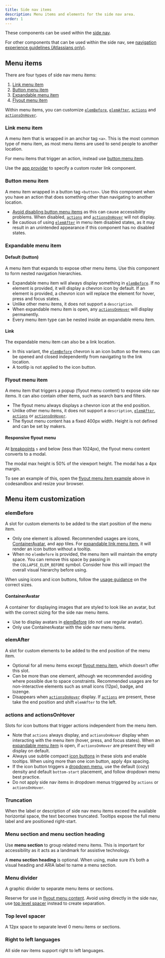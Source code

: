 ```yaml
---
title: Side nav items
description: Menu items and elements for the side nav area.
order: 1
---
```




These components can be used within
the [side nav](/components/navigation-system/layout/examples#side-nav).

For other components that can be used within the side nav, see
[navigation experience guidelines (Atlassians only)](https://hello.atlassian.net/wiki/x/rBE7MAE).

## Menu items

There are four types of side nav menu items:

1. [Link menu item](#link-menu-item)
2. [Button menu item](#button-menu-item)
3. [Expandable menu item](#expandable-menu-item)
4. [Flyout menu item](#flyout-menu-item)

Within menu items, you can customize [`elemBefore`](#elembefore), [`elemAfter`](#elemafter),
[`actions`](#actions-and-actionsonhover) and [`actionsOnHover`](#actions-and-actionsonhover).

### Link menu item

A menu item that is wrapped in an anchor tag `<a>`. This is the most common type of menu item, as
most menu items are used to send people to another location.

For menu items that trigger an action, instead use [button menu item](#button-menu-item).

Use the [app provider](/components/app-provider/examples) to specify a custom router link component.

<Example Component={LinkMenuItemExample} />

### Button menu item

A menu item wrapped in a button tag `<button>`. Use this component when you have an action that does
something other than navigating to another location.

- [Avoid disabling button menu items](/components/button/usage#avoid-disabling-buttons) as this can
  cause accessibility problems. When disabled, [`actions`](#actions-and-actionsonhover) and
  [`actionsOnHover`](#actions-and-actionsonhover) will not display.
- Be cautious of using [`elemAfter`](#elemafter) in menu item disabled states, as it may result in
  an unintended appearance if this component has no disabled states.

<Example Component={ButtonMenuItemExample} />

### Expandable menu item

#### Default (button)

A menu item that expands to expose other menu items. Use this component to form nested navigation
hierarchies.

- Expandable menu item will always display something in [`elemBefore`](#elembefore). If no element
  is provided, it will display a chevron icon by default. If an element is provided, a chevron icon
  will replace the element for hover, press and focus states.
- Unlike other menu items, it does not support a `description`.
- When expandable menu item is open, any [`actionsOnHover`](#actions-and-actionsonhover) will
  display permanently.
- Every menu item type can be nested inside an expandable menu item.

<Example Component={ExpandableMenuItemDefaultVariantExample} />

#### Link

The expandable menu item can also be a link location.

- In this variant, the [`elemBefore`](#elembefore) chevron is an icon button so the menu can be
  opened and closed independently from navigating to the link location.
- A tootlip is not applied to the icon button.

<Example Component={ExpandableMenuItemLinkVariantExample} />

### Flyout menu item

A menu item that triggers a popup (flyout menu content) to expose side nav items. It can also
contain other items, such as search bars and filters.

- The flyout menu always displays a chevron icon at the end position.
- Unlike other menu items, it does not support a `description`, [`elemAfter`](#elemafter),
  [`actions`](#actions-and-actionsonhover) or [`actionsOnHover`](#actions-and-actionsonhover).
- The flyout menu content has a fixed 400px width. Height is not defined and can be set by makers.

<Example Component={FlyoutMenuItemExample} />

#### Responsive flyout menu

At [breakpoints](/foundations/grid-beta/#breakpoints) `s` and below (less than 1024px), the flyout
menu content converts to a modal.

The modal max height is 50% of the viewport height. The modal has a 4px margin.

To see an example of this, open the [flyout menu item example](#flyout-menu-item) above in
codesandbox and resize your browser.

## Menu item customization

### elemBefore

A slot for custom elements to be added to the start position of the menu item.

- Only one element is allowed. Recommended usages are icons, [ContainerAvatar](#containeravatar),
  and app tiles. For [expandable link menu item](#expandable-menu-item), it will render an icon
  button without a tooltip.
- When no `elemBefore` is provided, the menu item will maintain the empty space. You can remove this
  space by passing in the `COLLAPSE_ELEM_BEFORE` symbol. Consider how this will impact the overall
  visual hierarchy before using.

When using icons and icon buttons, follow the
[usage guidance](/components/navigation-system/side-nav-items/usage) on the correct sizes.

<Example Component={ElemBeforeExample} />

#### ContainerAvatar

A container for displaying images that are styled to look like an avatar, but with the correct
sizing for the side nav menu items.

- Use to display avatars in [elemBefore](#elembefore) (do not use regular avatar).
- Only use ContainerAvatar with the side nav menu items.

<Example Component={ContainerAvatarExample} />

### elemAfter

A slot for custom elements to be added to the end position of the menu item.

- Optional for all menu items except [flyout menu item](#flyout-menu-item), which doesn’t offer this
  slot.
- Can be more than one element, although we recommended avoiding where possible due to space
  constraints. Recommended usages are for non-interactive elements such as small icons (12px),
  badge, and lozenge.
- Disappears when [`actionsOnHover`](#actions-and-actionsonhover) display. If
  [`actions`](#actions-and-actionsonhover) are present, these take the end position and shift
  `elemAfter` to the left.

<Example Component={ElemAfterExample} />

### actions and actionsOnHover

Slots for icon buttons that trigger actions independent from the menu item.

- Note that `actions` always display, and `actionsOnHover` display when interacting with the menu
  item (hover, press, and focus states). When an [expandable menu item](#expandable-menu-item) is
  open, if `actionsOnHover` are present they will display on default.
- Always use subtle compact [icon buttons](/components/button/icon-button/examples) in these slots
  and enable tooltips. When using more than one icon button, apply 4px spacing.
- If the icon button triggers a
  [dropdown menu](/components/dropdown-menu/examples#default-placement), use the default (cozy)
  density and default `bottom-start` placement, and follow dropdown menu best practice.
- Do not apply side nav items in dropdown menus triggered by `actions` or `actionsOnHover`.

<Example Component={ActionsAndActionsOnHoverExample} />

### Truncation

When the label or description of side nav menu items exceed the available horizontal space, the text
becomes truncated. Tooltips expose the full menu label and are positioned right-start.

<Example Component={TruncationExample} />

### Menu section and menu section heading

Use **menu section** to group related menu items. This is important for accessibility as it acts as
a landmark for assistive technology.

A **menu section heading** is optional. When using, make sure it’s both a visual heading and ARIA
label to name a menu section.

<Example Component={MenuSectionExample} />

### Menu divider

A graphic divider to separate menu items or sections.

Reserve for use in [flyout menu content](#flyout-menu-item). Avoid using directly in the side nav,
use [top level spacer](#top-level-spacer) instead to create separation.

<Example Component={MenuDividerExample} />

### Top level spacer

A 12px space to separate level 0 menu items or sections.

<Example Component={TopLevelSpacerExample} />

### Right to left languages

All side nav items support right to left languages.

<Example Component={RightToLeftExample} />
